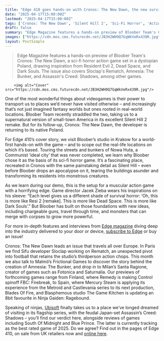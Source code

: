 ```yaml
---
title: "Edge 410 goes hands-on with Cronos: The New Dawn, the new survival horror from Silent Hill 2 studio Bloober Team"
date: "2025-04-17T15:00:00Z"
lastmod: "2025-04-17T15:00:00Z"
tags: ['Cronos: The New Dawn', 'Silent Hill 2', 'Sci-Fi Horror', 'Action Game', 'Survival Horror', 'PC', 'Consoles', 'Bloober Team', 'Poland', 'Nowa Huta', 'Resident Evil 2', 'Dead Space', 'Dark Souls', 'Time Travel', 'Edge Magazine', 'Sifu', 'Rematch', 'Football Game', 'Amnesia: The Bunker', 'Frictional Games', 'Fotonica', 'Saturnalia', 'Santa Ragione', 'Control', 'FBC: Firebreak', 'Remedy', 'Blades Of Fire', 'Mercury Steam', 'Ninja Gaiden: Ragebound', 'The Game Kitchen', "Assassin's Creed: Shadows", 'Ubisoft', 'Feudal Japan', 'South Of Midnight', 'Blue Prince']
draft: false
summary: "Edge Magazine features a hands-on preview of Bloober Team's Cronos: The New Dawn, a sci-fi horror action game set in a dystopian Poland, drawing inspiration from Resident Evil 2, Dead Space, and Dark Souls.  The issue also covers Sloclap's Rematch, Amnesia: The Bunker, and Assassin's Creed: Shadows, among other games."
images: ["https://cdn.mos.cms.futurecdn.net/JB3H2WH9Q7GqWkVeRx439R.jpg"]
layout: PostSimple
---
```

> Edge Magazine features a hands-on preview of Bloober Team's Cronos: The New Dawn, a sci-fi horror action game set in a dystopian Poland, drawing inspiration from Resident Evil 2, Dead Space, and Dark Souls.  The issue also covers Sloclap's Rematch, Amnesia: The Bunker, and Assassin's Creed: Shadows, among other games.


        <img alt="Cover" src="https://cdn.mos.cms.futurecdn.net/JB3H2WH9Q7GqWkVeRx439R.jpg"/>
        
One of the most wonderful things about videogames is their power to transport us to places we’d never have visited otherwise – and increasingly that’s not just imagined fantasy worlds but ones rooted in real-world locations. Bloober Team recently straddled the two, taking us to a supernatural version of small-town America in its excellent Silent Hill 2 remake. But for its follow-up, Cronos: The New Dawn, the developer is returning to its native Poland.

For Edge 410’s cover story, we visit Bloober’s studio in Krakow for a world-first hands-on with the game – and to scope out the real-life locations on which it’s based. Touring the streets and bunkers of Nowa Huta, a Communist ‘ideal city’ that was never completed, we learn why Bloober chose it as the basis of its sci-fi horror game. It’s a fascinating place, recreated in Cronos with the same painstaking detail as Silent Hill – even before Bloober drops an apocalypse on it, tearing the buildings asunder and transforming its residents into monstrous creatures.



As we learn during our demo, this is the setup for a muscular action game with a horrifying edge. Game director Jacek Zieba wears his inspirations on his sleeve: “Each level gives us a different shade of survival horror: ‘Oh, this is more like Resi 2 [remake]. This is more like Dead Space. This is more like Dark Souls’.” But Bloober has built on those foundations with new ideas, including chargeable guns, travel through time, and monsters that can merge with corpses to grow more powerful.



For more in-depth features and interviews from [Edge magazine](https://www.gamesradar.com/edge/) diving deep into the industry delivered to your door or device, [subscribe to Edge](https://www.awin1.com/awclick.php?awinmid=2961&awinaffid=103504&clickref=grd-us-1112840764772589329&p=https%3A%2F%2Fwww.magazinesdirect.com%2Faz-magazines%2F6936449%2Fedge-magazine-subscription.thtml) or buy an issue!

Cronos: The New Dawn leads an issue that travels all over Europe. In Paris we find Sifu developer Sloclap working on Rematch, an unexpected pivot into football that retains the studio’s thirdperson action chops. This month we also talk to Malmö’s Frictional Games to discover the story behind the creation of Amnesia: The Bunker, and drop in to Milan’s Santa Ragione, creator of games such as Fotonica and Saturnalia. Our previews of forthcoming games range from Finland, where Remedy is making Control spinoff FBC: Firebreak, to Spain, where Mercury Steam is applying its experience from the Metroid and Castlevania series to its next production, Blades Of Fire, and Blasphemous studio The Game Kitchen is updating an 8bit favourite in Ninja Gaiden: Ragebound.

Speaking of ninjas, [Ubisoft](https://www.gamesradar.com/tag/ubisoft/) finally takes us to a place we’ve longed dreamed of visiting in its flagship series, with the feudal Japan-set Assassin’s Creed: Shadows – you’ll find our verdict here, alongside reviews of games including South Of Midnight and Blue Prince. The latter is currently tracking as the best rated game of 2025. Do we agree? Find out in the pages of Edge 410, on sale from UK retailers now and [online here](https://www.awin1.com/awclick.php?awinmid=2961&awinaffid=103504&clickref=grd-us-1340665180016843171&p=https%3A%2F%2Fwww.magazinesdirect.com%2Faz-magazines%2F6936949%2Fedge-magazine-single-issue.thtml).
        